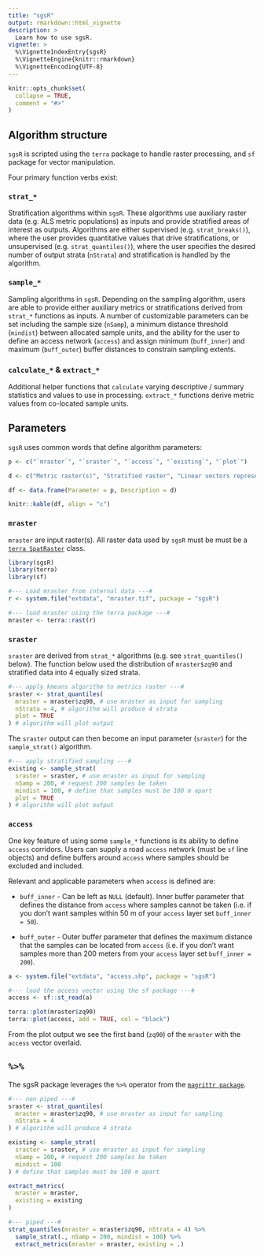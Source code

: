 ```yaml
---
title: "sgsR"
output: rmarkdown::html_vignette
description: >
  Learn how to use sgsR.
vignette: >
  %\VignetteIndexEntry{sgsR}
  %\VignetteEngine{knitr::rmarkdown}
  %\VignetteEncoding{UTF-8}
---
```


```r
knitr::opts_chunk$set(
  collapse = TRUE,
  comment = "#>"
)
```

## Algorithm structure {#str .unnumbered}

`sgsR` is scripted using the `terra` package to handle raster processing, and `sf` package for vector manipulation. 

Four primary function verbs exist:

### `strat_*`

Stratification algorithms within `sgsR`. These algorithms use auxiliary raster data (e.g. ALS metric populations) as inputs and provide stratified areas of interest as outputs. Algorithms are either supervised (e.g. `strat_breaks()`), where the user provides quantitative values that drive stratifications, or unsupervised (e.g. `strat_quantiles()`), where the user specifies the desired number of output strata (`nStrata`) and stratification is handled by the algorithm.

### `sample_*`

Sampling algorithms in `sgsR`. Depending on the sampling algorithm, users are able to provide either auxiliary metrics or stratifications derived from `strat_*` functions as inputs. A number of customizable parameters can be set including the sample size (`nSamp`), a minimum distance threshold (`mindist`) between allocated sample units, and the ability for the user to define an access network (`access`) and assign minimum (`buff_inner`) and maximum (`buff_outer`) buffer distances to constrain sampling extents.

### `calculate_*` & `extract_*`

Additional helper functions that `calculate` varying descriptive / summary statistics and values to use in processing. `extract_*` functions derive metric values from co-located sample units. 

## Parameters {#params .unnumbered}

`sgsR` uses common words that define algorithm parameters:

```r
p <- c("`mraster`", "`sraster`", "`access`", "`existing`", "`plot`")

d <- c("Metric raster(s)", "Stratified raster", "Linear vectors representing access routes", "Existing sample units", "Visually displays raster and samples")

df <- data.frame(Parameter = p, Description = d)

knitr::kable(df, align = "c")
```

### `mraster` {#mrast .unnumbered}

`mraster` are input raster(s). All raster data used by `sgsR` must be must be a [`terra SpatRaster`](https://cran.r-project.org/package=terra) class.

```r
library(sgsR)
library(terra)
library(sf)

#--- Load mraster from internal data ---#
r <- system.file("extdata", "mraster.tif", package = "sgsR")

#--- load mraster using the terra package ---#
mraster <- terra::rast(r)
```

### `sraster` {#srast .unnumbered}

`sraster` are derived from `strat_*` algorithms (e.g. see `strat_quantiles()` below). The function below used the distribution of `mraster$zq90` and stratified data into 4 equally sized strata.

```r
#--- apply kmeans algorithm to metrics raster ---#
sraster <- strat_quantiles(
  mraster = mraster$zq90, # use mraster as input for sampling
  nStrata = 4, # algorithm will produce 4 strata
  plot = TRUE
) # algorithm will plot output
```

The `sraster` output can then become an input parameter (`sraster`) for the `sample_strat()` algorithm.

```r
#--- apply stratified sampling ---#
existing <- sample_strat(
  sraster = sraster, # use mraster as input for sampling
  nSamp = 200, # request 200 samples be taken
  mindist = 100, # define that samples must be 100 m apart
  plot = TRUE
) # algorithm will plot output
```

### `access` {#access .unnumbered}

One key feature of using some `sample_*` functions is its ability to define `access` corridors. Users can supply a road `access` network (must be `sf` line objects) and define buffers around `access` where samples should be excluded and included. 

Relevant and applicable parameters when `access` is defined are:

* `buff_inner` - Can be left as `NULL` (default). Inner buffer parameter that defines the distance from `access` where samples cannot be taken (i.e. if you don't want samples within 50 m of your `access` layer set `buff_inner = 50`). 

* `buff_outer` - Outer buffer parameter that defines the maximum distance that the samples can be located from `access` (i.e. if you don't want samples more than 200 meters from your `access` layer set `buff_inner = 200`).

```r
a <- system.file("extdata", "access.shp", package = "sgsR")

#--- load the access vector using the sf package ---#
access <- sf::st_read(a)
```

```r
terra::plot(mraster$zq90)
terra::plot(access, add = TRUE, col = "black")
```

From the plot output we see the first band (`zq90`) of the `mraster` with the `access` vector overlaid. 

## `%>%` {#pipe .unnumbered}

The sgsR package leverages the `%>%` operator from the [`magrittr package`](https://cran.r-project.org/package=magrittr).

```r
#--- non piped ---#
sraster <- strat_quantiles(
  mraster = mraster$zq90, # use mraster as input for sampling
  nStrata = 4
) # algorithm will produce 4 strata

existing <- sample_strat(
  sraster = sraster, # use mraster as input for sampling
  nSamp = 200, # request 200 samples be taken
  mindist = 100
) # define that samples must be 100 m apart

extract_metrics(
  mraster = mraster,
  existing = existing
)

#--- piped ---#
strat_quantiles(mraster = mraster$zq90, nStrata = 4) %>%
  sample_strat(., nSamp = 200, mindist = 100) %>%
  extract_metrics(mraster = mraster, existing = .)
```


